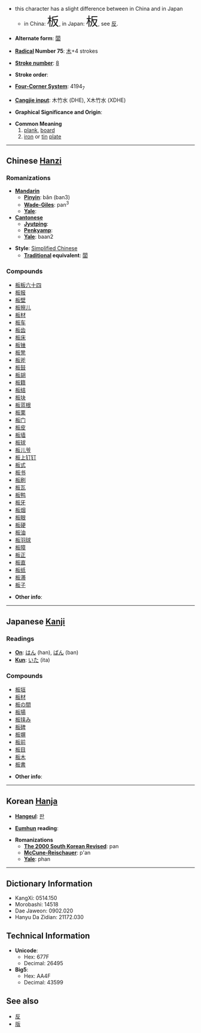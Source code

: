 *this character has a slight difference between in China and in Japan
**in China: <font size="6"><font lang="zh">板</font></font>, in Japan: <font size="6"><font lang="ja">板</font></font>, see [[反]].

* '''Alternate form''': [[闆]]

* '''[[Wiktionary:Chinese radical index| Radical]] Number 75''': [[Wiktionary:Chinese radical index 木|木]]+4 strokes

* '''[[Wiktionary:Chinese total strokes index|Stroke number]]''': [[Wiktionary:Chinese total strokes index 8|8]]

* '''Stroke order''': 

* '''[[Wiktionary:Chinese four corner index|Four-Corner System]]''': 4194<sub>7</sub>

* '''[[Wiktionary:Chinese Cangjie index|Cangjie input]]''': 木竹水 (DHE), X木竹水 (XDHE)

* '''Graphical Significance and Origin''': 

* '''Common Meaning'''
*# [[plank]], [[board]]
*# [[iron]] or [[tin]] [[plate]]

----

== Chinese [[Hanzi]] ==

===Romanizations===
* '''[[Mandarin]]'''
** '''[[Pinyin]]''': bǎn (ban3)
** '''[[Wade-Giles]]''': pan<sup>3</sup>
** '''[[Yale]]''': 
* '''[[Cantonese]]'''
** '''[[Jyutping]]''':
** '''[[Penkyamp]]''': 
** '''[[Yale]]''': baan2

* '''Style''': [[Simplified Chinese]] 
** '''[[Traditional Chinese|Traditional]] equivalent''': [[闆]]

===Compounds===
*[[板板六十四]]
*[[板报]]
*[[板壁]]
*[[板擦儿]]
*[[板材]]
*[[板车]]
*[[板齿]]
*[[板床]]
*[[板锉]]
*[[板凳]]
*[[板斧]]
*[[板鼓]]
*[[板胡]]
*[[板籍]]
*[[板结]]
*[[板块]]
*[[板蓝根]]
*[[板栗]]
*[[板门]]
*[[板皮]]
*[[板墙]]
*[[板球]]
*[[板儿爷]]
*[[板上钉钉]]
*[[板式]]
*[[板书]]
*[[板刷]]
*[[板瓦]]
*[[板鸭]]
*[[板牙]]
*[[板烟]]
*[[板眼]]
*[[板硬]]
*[[板油]]
*[[板羽球]]
*[[板障]]
*[[板正]]
*[[板直]]
*[[板纸]]
*[[板滞]]
*[[板子]]

* '''Other info''': 

----

== Japanese [[Kanji]] ==

===Readings===
* '''[[On]]''': [[はん]] (han), [[ばん]] (ban)
* '''[[Kun]]''': [[いた]] (ita)

===Compounds===
*[[板垣]]
*[[板材]]
*[[板の間]]
*[[板場]]
*[[板挟み]]
*[[板碑]]
*[[板塀]]
*[[板前]]
*[[板目]]
*[[板木]]
*[[板書]]

* '''Other info''':  

----

== Korean [[Hanja]] ==

* '''[[Hangeul]]''': [[판]]

* '''[[Eumhun]] reading''': 

* '''Romanizations'''
** '''[[The 2000 South Korean Revised Romanization|The 2000 South Korean Revised]]''': pan
** '''[[McCune-Reischauer]]''': p'an
** '''[[Yale]]''': phan

----

== Dictionary Information ==

* KangXi: 0514.150
* Morobashi: 14518
* Dae Jaweon: 0902.020
* Hanyu Da Zidian: 21172.030

== Technical Information ==

* '''Unicode''':
** Hex: 677F
** Decimal: 26495
* '''Big5''':
** Hex: AA4F
** Decimal: 43599

==See also==
*[[反]]
*[[版]]